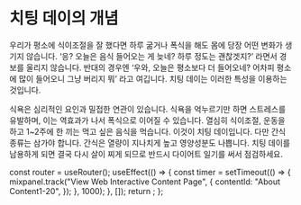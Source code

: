 # 치팅 데이의 개념

우리가 평소에 식이조절을 잘 했다면 하루 굶거나 폭식을 해도 몸에 당장 어떤 변화가 생기지 않습니다. ‘응? 오늘은 음식 들어오는 게 늦네? 하루 정도는 괜찮겟지?’ 라면서 경보를 울리지 않습니다. 반대의 경우엔 ‘우와, 오늘은 평소보다 더 들어오네? 어차피 평소에 많이 들어오니 그냥 버리지 뭐’ 라고 여깁니다. 치팅 데이는 이러한 특성을 이용하는 것입니다.

식욕은 심리적인 요인과 밀접한 연관이 있습니다. 식욕을 억누르기만 하면 스트레스를 유발하며, 이는 역효과가 나서 폭식으로 이어질 수 있습니다. 열심히 식이조절, 운동을 하고 1~2주에 한 끼는 먹고 싶은 음식을 먹습니다. 이것이 치팅 데이입니다. 다만 간식 종류는 삼가야 합니다. 간식은 열량이 지나치게 높고 영양성분도 나쁩니다. 치팅 데이를 남용하게 되면 결국 다시 살이 찌게 되므로 반드시 다이어트 일기를 써서 점검하세요.



  const router = useRouter();
  useEffect(() => {
    const timer = setTimeout(() => {
      mixpanel.track("View Web Interactive Content Page", {
        contentId: "About Content1-20",
      });
    }, 1000);
  }, []);
  return <PageKey route={router.pathname} EventName="About Content1-20" />;
};

<Final />
